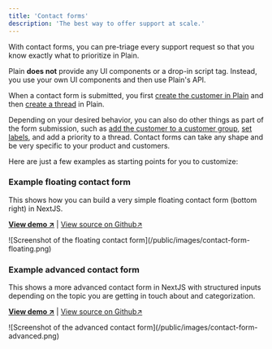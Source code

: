 ```yaml
---
title: 'Contact forms'
description: 'The best way to offer support at scale.'
---
```


With contact forms, you can pre-triage every support request so that you know exactly what to prioritize in Plain.

Plain **does not** provide any UI components or a drop-in script tag. Instead, you use your own UI components and then use Plain's API.

When a contact form is submitted, you first [create the customer in Plain](/api-reference/graphql/customers/upsert) and then [create a thread](/api-reference/graphql/threads/create) in Plain.

Depending on your desired behavior, you can also do other things as part of the form submission, such as [add the customer to a customer group](/api-reference/graphql/customers/customer-groups), [set labels](/labels), and add a priority to a thread. Contact forms can take any shape and be very specific to your product and customers.

Here are just a few examples as starting points for you to customize:

### Example floating contact form

This shows how you can build a very simple floating contact form (bottom right) in NextJS.

[**View demo ↗**](https://example-nextjs-floating-form.vercel.app/) | [View source on Github↗](https://github.com/team-plain/example-nextjs-floating-form)

<Frame>![Screenshot of the floating contact form](/public/images/contact-form-floating.png)</Frame>

### Example advanced contact form

This shows a more advanced contact form in NextJS with structured inputs depending on the topic you are getting in touch about and categorization.

[**View demo ↗**](https://example-nextjs-advanced-contact-form.vercel.app/) | [View source on Github↗](https://github.com/team-plain/example-nextjs-advanced-contact-form)

<Frame>![Screenshot of the advanced contact form](/public/images/contact-form-advanced.png)</Frame>
